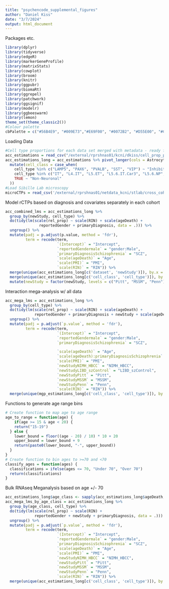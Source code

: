 ```yaml
---
title: "psychencode_supplemental_figures"
author: "Daniel Kiss"
date: "3/7/2024"
output: html_document
---
```


Packages etc.
```r
library(dplyr)
library(tidyverse)
library(edgeR)
library(markerGeneProfile) 
library(matrixStats)
library(cowplot)
library(broom)
library(knitr)
library(ggpubr)
library(biomaRt)
library(ggrepel)
library(patchwork)
library(ggsignif)
library(modelr)
library(ggbeeswarm)
library(lemon)
theme_set(theme_classic2())
#Colour palette
cbPalette = c("#56B4E9", "#009E73","#E69F00", "#0072B2", "#D55E00", "#CC79A7","#000000","#F0E442")
```

Loading Data
```r
#Cell type proportions for each data set merged with metadata - ready for modelling 
acc_estimations = read_csv("/external/rprshnas01/kcni/dkiss/cell_prop_psychiatry/data/cmc_acc_mgp_estimations.csv") %>% filter(primaryDiagnosis %in% c("control", "Schizophrenia"))
acc_estimations_long = acc_estimations %>% pivot_longer(cols = Astrocyte:VLMC, names_to = 'cell_type', values_to = 'rel_prop') %>%
  mutate(cell_class = case_when(
    cell_type %in% c("LAMP5", "PAX6", "PVALB", "SST", "VIP") ~ "Inhibitory",
    cell_type %in% c("IT", "L4.IT", "L5.ET", "L5.6.IT.Car3", "L5.6.NP", "L6.CT", "L6b") ~ "Excitatory",
    TRUE ~ "Non-Neuronal"
  ))
#Load Sibille Lab microscopy
microCTPs = read_csv('/external/rprshnas01/netdata_kcni/stlab/cross_cohort_MGPs/sibille_lab_cell_fractions.csv') 

```

Model rCTPs based on diagnosis and covariates separately in each cohort
```r
acc_combined_lms = acc_estimations_long %>%
  group_by(newStudy, cell_type) %>%
  do(tidy(lm(scale(rel_prop) ~ scale(RIN) + scale(ageDeath) +
               reportedGender + primaryDiagnosis, data = .))) %>%
  ungroup() %>%
  mutate(padj = p.adjust(p.value, method = 'fdr'),
         term = recode(term,
                       `(Intercept)` = "Intercept",
                       `reportedGendermale` = "gender:Male",
                       `primaryDiagnosisSchizophrenia` = "SCZ",
                       `scale(ageDeath)` = "Age",
                       `scale(PMI)` = "PMI",
                       `scale(RIN)` = "RIN")) %>%
  merge(unique(acc_estimations_long[c('dataset', 'newStudy')]), by.x = "newStudy") %>%
  merge(unique(acc_estimations_long[c('cell_class', 'cell_type')]), by.x = "cell_type") %>%
  mutate(newStudy = factor(newStudy, levels = c("Pitt", "MSSM", "Penn")))
```

Interaction mega-analysis w/ all data 
```r
acc_mega_lms = acc_estimations_long %>% 
  group_by(cell_type) %>%
  do(tidy(lm(scale(rel_prop) ~ scale(RIN) + scale(ageDeath) +
             reportedGender + primaryDiagnosis + newStudy + scale(ageDeath)*primaryDiagnosis, data = .))) %>%
  ungroup() %>% 
  mutate(padj = p.adjust(`p.value`, method = 'fdr'),
         term = recode(term,
                       `(Intercept)` = "Intercept",
                       `reportedGendermale` = "gender:Male",
                       `primaryDiagnosisSchizophrenia` = "SCZ",

                       `scale(ageDeath)` = "Age",
                       `scale(ageDeath):primaryDiagnosisSchizophrenia` = "Age x Diagnosis",
                       `scale(PMI)` = "PMI", 
                       `newStudyNIMH_HBCC` = "NIMH_HBCC",
                       `newStudyLIBD_szControl` = "LIBD_szControl",
                       `newStudyPitt` = "Pitt",
                       `newStudyMSSM` = "MSSM",
                       `newStudyPenn` = "Penn",
                       `scale(RIN)` = "RIN")) %>%
  merge(unique(mgp_estimations_long[c('cell_class', 'cell_type')]), by.x = "cell_type") 
```

Functions to  generate age range bins 
```r
# Create function to map age to age range
age_to_range = function(age) {
    if(age >= 15 & age < 20) {
    return("15-19")
  } else {
    lower_bound = floor((age - 20) / 10) * 10 + 20
    upper_bound = lower_bound + 9
    return(paste0(lower_bound, "-", upper_bound))
  }
}
# Create function to bin ages to >=70 and <70
classify_ages = function(ages) {
  classifications = ifelse(ages <= 70, "Under 70", "Over 70")
  return(classifications)
}
```

Bulk RNAseq Meganalysis based on age +/- 70
```r
acc_estimations_long$age_class <- sapply(acc_estimations_long$ageDeath, classify_ages) %>% factor(levels = c("Under 70", "Over 70"))
acc_mega_lms_by_age_class = acc_estimations_long %>% 
  group_by(age_class, cell_type) %>%
  do(tidy(lm(scale(rel_prop) ~ scale(RIN) +
             reportedGender + newStudy + primaryDiagnosis, data = .))) %>%
  ungroup() %>% 
  mutate(padj = p.adjust(`p.value`, method = 'fdr'),
         term = recode(term,
                       `(Intercept)` = "Intercept",
                       `reportedGendermale` = "gender:Male",
                       `primaryDiagnosisSchizophrenia` = "SCZ",
                       `scale(ageDeath)` = "Age",
                       `scale(PMI)` = "PMI", 
                       `newStudyNIMH_HBCC` = "NIMH_HBCC",
                       `newStudyPitt` = "Pitt",
                       `newStudyMSSM` = "MSSM",
                       `newStudyPenn` = "Penn",
                       `scale(RIN)` = "RIN")) %>%
  merge(unique(acc_estimations_long[c('cell_class', 'cell_type')]), by.x = "cell_type")


```














